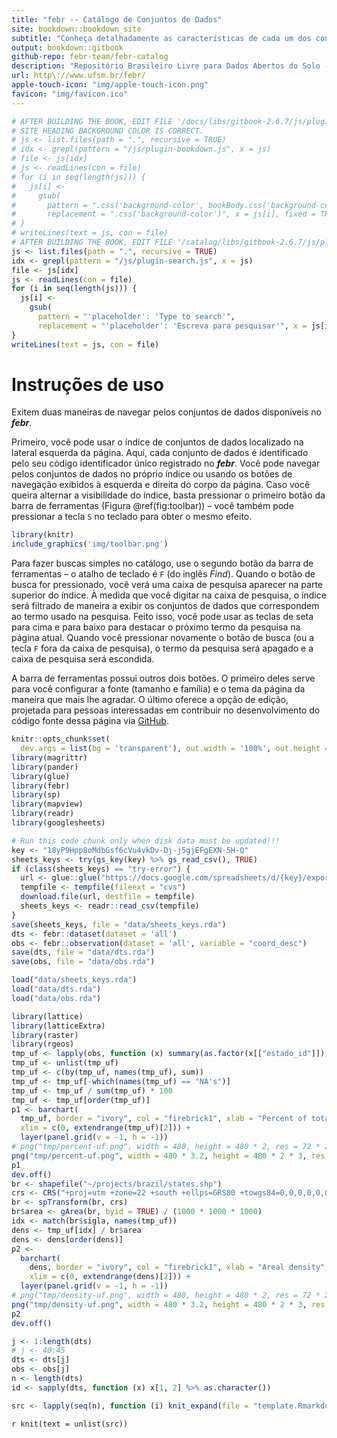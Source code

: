 ```yaml
--- 
title: "febr -- Catálogo de Conjuntos de Dados"
site: bookdown::bookdown_site
subtitle: "Conheça detalhadamente as características de cada um dos conjuntos de dados abertos do solo. Saiba como os dados foram gerados e dê os devidos créditos às pessoas e instituições responsáveis."
output: bookdown::gitbook
github-repo: febr-team/febr-catalog
description: "Repositório Brasileiro Livre para Dados Abertos do Solo -- Catálogo de Conjuntos de Dados"
url: http\://www.ufsm.br/febr/
apple-touch-icon: "img/apple-touch-icon.png"
favicon: "img/favicon.ico"
---
```


```r
# AFTER BUILDING THE BOOK, EDIT FILE '/docs/libs/gitbook-2.6.7/js/plugin-bookdown.js' TO MAKE SURE THAT THE
# SITE HEADING BACKGROUND COLOR IS CORRECT.
# js <- list.files(path = ".", recursive = TRUE)
# idx <- grepl(pattern = "/js/plugin-bookdown.js", x = js)
# file <- js[idx]
# js <- readLines(con = file)
# for (i in seq(length(js))) {
#   js[i] <- 
#     gsub(
#       pattern = ".css('background-color', bookBody.css('background-color'))", 
#       replacement = ".css('background-color')", x = js[i], fixed = TRUE)
# }
# writeLines(text = js, con = file)
# AFTER BUILDING THE BOOK, EDIT FILE '/catalog/libs/gitbook-2.6.7/js/plugin-search.js'
js <- list.files(path = ".", recursive = TRUE)
idx <- grepl(pattern = "/js/plugin-search.js", x = js)
file <- js[idx]
js <- readLines(con = file)
for (i in seq(length(js))) {
  js[i] <- 
    gsub(
      pattern = "'placeholder': 'Type to search'", 
      replacement = "'placeholder': 'Escreva para pesquisar'", x = js[i], fixed = TRUE)
}
writeLines(text = js, con = file)
```

# Instruções de uso {-}

<!-- <span class="label label-default">Default Label</span> -->
<!-- <span class="label label-primary">Primary Label</span> -->
<!-- <span class="label label-success">Success Label</span> -->
<!-- <span class="label label-info">Info Label</span> -->
<!-- <span class="label label-warning">Warning Label</span> -->
<!-- <span class="label label-danger">Danger Label</span>  -->

Exitem duas maneiras de navegar pelos conjuntos de dados disponíveis no ***febr***.

Primeiro, você pode usar o índice de conjuntos de dados localizado na lateral esquerda da página. Aqui, cada conjunto de dados é identificado pelo seu código identificador único registrado no ***febr***. Você pode navegar pelos conjuntos de dados no próprio índice ou usando os botões de navegação exibidos à esquerda e direita do corpo da página. Caso você queira alternar a visibilidade do índice, basta pressionar o primeiro botão da barra de ferramentas (Figura \@ref(fig:toolbar)) -- você também pode pressionar a tecla `S` no teclado para obter o mesmo efeito.

```r
library(knitr)
include_graphics('img/toolbar.png')
```

Para fazer buscas simples no catálogo, use o segundo botão da barra de ferramentas -- o atalho de teclado é `F` (do inglês *Find*). Quando o botão de busca for pressionado, você verá uma caixa de pesquisa aparecer na parte superior do índice. À medida que você digitar na caixa de pesquisa, o índice será filtrado de maneira a exibir os conjuntos de dados que correspondem ao termo usado na pesquisa. Feito isso, você pode usar as teclas de seta para cima e para baixo para destacar o próximo termo da pesquisa na página atual. Quando você pressionar novamente o botão de busca (ou a tecla `F` fora da caixa de pesquisa), o termo da pesquisa será apagado e a caixa de pesquisa será escondida.

A barra de ferramentas possui outros dois botões. O primeiro deles serve para você configurar a fonte (tamanho e família) e o tema da página da maneira que mais lhe agradar. O último oferece a opção de edição, projetada para pessoas interessadas em contribuir no desenvolvimento do código fonte dessa página via [GitHub](https://github.com/febr-team).

```r
knitr::opts_chunk$set(
  dev.args = list(bg = 'transparent'), out.width = '100%', out.height = '80vh', echo = FALSE)
library(magrittr)
library(pander)
library(glue)
library(febr)
library(sp)
library(mapview)
library(readr)
library(googlesheets)
```

```r
# Run this code chunk only when disk data must be updated!!!
key <- "18yP9Hpp8oMdbGsf6cVu4vkDv-Dj-j5gjEFgEXN-5H-Q"
sheets_keys <- try(gs_key(key) %>% gs_read_csv(), TRUE)
if (class(sheets_keys) == "try-error") {
  url <- glue::glue("https://docs.google.com/spreadsheets/d/{key}/export?format=csv")
  tempfile <- tempfile(fileext = "cvs")
  download.file(url, destfile = tempfile)
  sheets_keys <- readr::read_csv(tempfile)
}
save(sheets_keys, file = "data/sheets_keys.rda")
dts <- febr::dataset(dataset = 'all')
obs <- febr::observation(dataset = 'all', variable = "coord_desc")
save(dts, file = "data/dts.rda")
save(obs, file = "data/obs.rda")
```

```r
load("data/sheets_keys.rda")
load("data/dts.rda")
load("data/obs.rda")
```

```r
library(lattice)
library(latticeExtra)
library(raster)
library(rgeos)
tmp_uf <- lapply(obs, function (x) summary(as.factor(x[["estado_id"]])))
tmp_uf <- unlist(tmp_uf)
tmp_uf <- c(by(tmp_uf, names(tmp_uf), sum))
tmp_uf <- tmp_uf[-which(names(tmp_uf) == "NA's")]
tmp_uf <- tmp_uf / sum(tmp_uf) * 100
tmp_uf <- tmp_uf[order(tmp_uf)]
p1 <- barchart(
  tmp_uf, border = "ivory", col = "firebrick1", xlab = "Percent of total", ylab = "Federative unit",
  xlim = c(0, extendrange(tmp_uf)[2])) + 
  layer(panel.grid(v = -1, h = -1))
# png("tmp/percent-uf.png", width = 480, height = 480 * 2, res = 72 * 2.5) # abstract
png("tmp/percent-uf.png", width = 480 * 3.2, height = 480 * 2 * 3, res = 72 * 2.5 * 3) # poster
p1
dev.off()
br <- shapefile("~/projects/brazil/states.shp")
crs <- CRS("+proj=utm +zone=22 +south +ellps=GRS80 +towgs84=0,0,0,0,0,0,0 +units=m +no_defs")
br <- spTransform(br, crs)
br$area <- gArea(br, byid = TRUE) / (1000 * 1000 * 1000)
idx <- match(br$sigla, names(tmp_uf))
dens <- tmp_uf[idx] / br$area
dens <- dens[order(dens)]
p2 <- 
  barchart(
    dens, border = "ivory", col = "firebrick1", xlab = "Areal density", ylab = " ", 
    xlim = c(0, extendrange(dens)[2])) + 
  layer(panel.grid(v = -1, h = -1))
# png("tmp/density-uf.png", width = 480, height = 480 * 2, res = 72 * 2.5) # abstract
png("tmp/density-uf.png", width = 480 * 3.2, height = 480 * 2 * 3, res = 72 * 2.5 * 3) # poster
p2
dev.off()
```


```r
j <- 1:length(dts)
# j <- 40:45
dts <- dts[j]
obs <- obs[j]
n <- length(dts)
id <- sapply(dts, function (x) x[1, 2] %>% as.character())
```

```r
src <- lapply(seq(n), function (i) knit_expand(file = "template.Rmarkdown", delim = c("**", "**")))
```

`r knit(text = unlist(src))`
